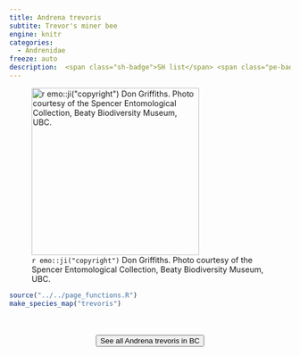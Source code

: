 ```yaml
---
title: Andrena trevoris
subtite: Trevor's miner bee
engine: knitr
categories:
  - Andrenidae
freeze: auto
description:  <span class="sh-badge">SH list</span> <span class="pe-badge">PM Evidence</span>
---
```

![`r emo::ji("copyright")` Don Griffiths. Photo courtesy of the Spencer Entomological Collection, Beaty Biodiversity Museum, UBC.](https://www.zoology.ubc.ca/entomology/main/Hymenoptera/Andrenidae/Andrena%20trevoris%20(3lateral).jpg){height=300}





```r
source("../../page_functions.R")
make_species_map("trevoris")
```
<br><br>
<center>


<a href="https://www.zoology.ubc.ca/entomology/main/Hymenoptera/Andrenidae/Andrena%20trevoris.php"><button type="button" class="btn btn-secondary">See all Andrena trevoris in BC <i class="fa-solid fa-arrow-up-right-from-square"></i> </button></a>
</center>
